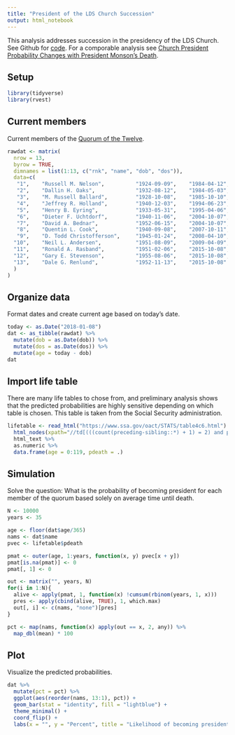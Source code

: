 ```yaml
---
title: "President of the LDS Church Succession"
output: html_notebook
---
```


This analysis addresses succession in the presidency of the LDS Church. See Github for [code](https://github.com/nwstephens/lds.git). For a comporable analysis see [Church President Probability Changes with President Monson’s Death](http://zelophehadsdaughters.com/2018/01/04/church-president-probability-changes-with-president-monsons-death/#more-12559).

## Setup

```r
library(tidyverse)
library(rvest)
```

## Current members

Current members of the [Quorum of the Twelve](https://en.wikipedia.org/wiki/List_of_general_authorities_of_The_Church_of_Jesus_Christ_of_Latter-day_Saints#Quorum_of_the_Twelve_Apostles).

```r
rawdat <- matrix(
  nrow = 13, 
  byrow = TRUE, 
  dimnames = list(1:13, c("rnk", "name", "dob", "dos")), 
  data=c(
   "1",    "Russell M. Nelson",          "1924-09-09",    "1984-04-12",
   "2",    "Dallin H. Oaks",             "1932-08-12",    "1984-05-03",
   "3",    "M. Russell Ballard",         "1928-10-08",    "1985-10-10",
   "4",    "Jeffrey R. Holland",         "1940-12-03",    "1994-06-23",
   "5",    "Henry B. Eyring",            "1933-05-31",    "1995-04-06",
   "6",    "Dieter F. Uchtdorf",         "1940-11-06",    "2004-10-07",
   "7",    "David A. Bednar",            "1952-06-15",    "2004-10-07",
   "8",    "Quentin L. Cook",            "1940-09-08",    "2007-10-11",
   "9",    "D. Todd Christofferson",     "1945-01-24",    "2008-04-10",
  "10",    "Neil L. Andersen",           "1951-08-09",    "2009-04-09",
  "11",    "Ronald A. Rasband",          "1951-02-06",    "2015-10-08",
  "12",    "Gary E. Stevenson",          "1955-08-06",    "2015-10-08",
  "13",    "Dale G. Renlund",            "1952-11-13",    "2015-10-08"
  )
)
```

## Organize data

Format dates and create current age based on today's date.

```r
today <- as.Date("2018-01-08")
dat <- as_tibble(rawdat) %>%
  mutate(dob = as.Date(dob)) %>%
  mutate(dos = as.Date(dos)) %>%
  mutate(age = today - dob)
dat
```

## Import life table

There are many life tables to chose from, and preliminary analysis shows that the predicted probabilities are highly sensitive depending on which table is chosen. This table is taken from the Social Security administration.

```r
lifetable <- read_html("https://www.ssa.gov/oact/STATS/table4c6.html") %>%
  html_nodes(xpath="//td[(((count(preceding-sibling::*) + 1) = 2) and parent::*)]") %>%
  html_text %>%
  as.numeric %>%
  data.frame(age = 0:119, pdeath = .)
```

## Simulation

Solve the question: What is the probability of becoming president for each member of the quorum based solely on average time until death.

```r
N <- 10000
years <- 35

age <- floor(dat$age/365)
nams <- dat$name
pvec <- lifetable$pdeath

pmat <- outer(age, 1:years, function(x, y) pvec[x + y])
pmat[is.na(pmat)] <- 0
pmat[, 1] <- 0

out <- matrix("", years, N)
for(i in 1:N){
  alive <- apply(pmat, 1, function(x) !cumsum(rbinom(years, 1, x)))
  pres <- apply(cbind(alive, TRUE), 1, which.max)
  out[, i] <- c(nams, "none")[pres]
}

pct <- map(nams, function(x) apply(out == x, 2, any)) %>%
  map_dbl(mean) * 100
```

## Plot

Visualize the predicted probabilities.

```r
dat %>%
  mutate(pct = pct) %>%
  ggplot(aes(reorder(nams, 13:1), pct)) +
  geom_bar(stat = "identity", fill = "lightblue") +
  theme_minimal() +
  coord_flip() +
  labs(x = "", y = "Percent", title = "Likelihood of becoming president")
```


